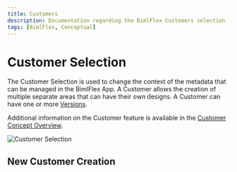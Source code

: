 ```yaml
---
title: Customers
description: Documentation regarding the BimlFlex Customers selection feature in the BimlFlex App.
tags: [BimlFlex, Conceptual]
---
```



# Customer Selection

The Customer Selection is used to change the context of the metadata that can be managed in the BimlFlex App. A Customer allows the creation of multiple separate areas that can have their own designs. A Customer can have one or more [Versions](bimlflex-concepts-version).

Additional information on the Customer feature is available in the [Customer Concept Overview](bimlflex-concepts-customer).

![Customer Selection](images/bfx-customer-selection.png "Customer Selection")

## New Customer Creation

<InclHeaderNewCustomer />

